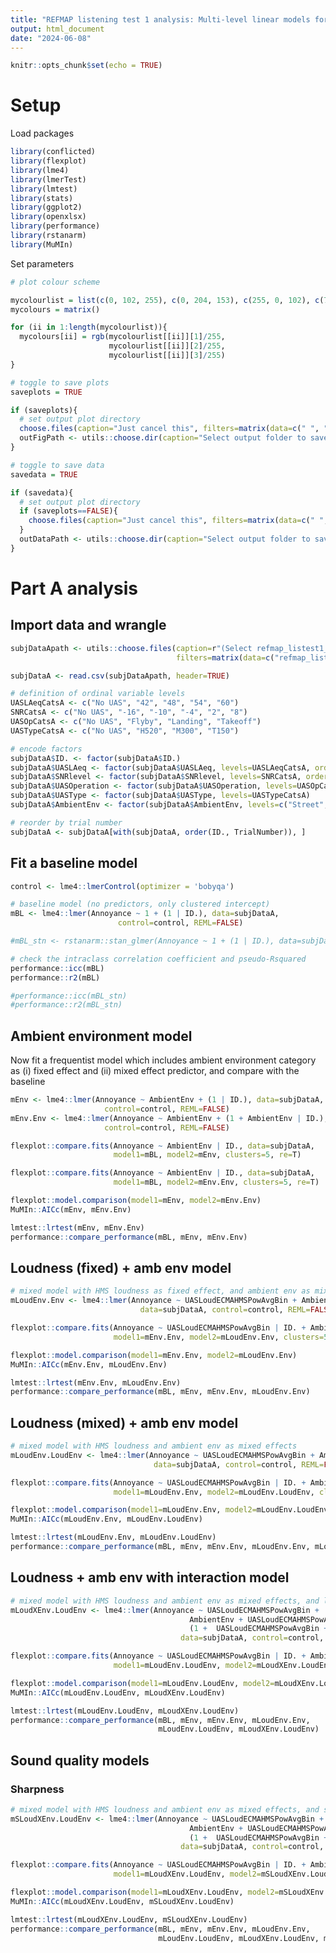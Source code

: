 ---
title: "REFMAP listening test 1 analysis: Multi-level linear models for annoyance"
output: html_document
date: "2024-06-08"
---

```{r setup, include=FALSE}
knitr::opts_chunk$set(echo = TRUE)
```

# Setup

Load packages

```{r}
library(conflicted)
library(flexplot)
library(lme4)
library(lmerTest)
library(lmtest)
library(stats)
library(ggplot2)
library(openxlsx)
library(performance)
library(rstanarm)
library(MuMIn)
```

Set parameters

```{r}

# plot colour scheme

mycolourlist = list(c(0, 102, 255), c(0, 204, 153), c(255, 0, 102), c(74, 111, 152), c(251, 164, 49), c(204, 153, 255), c(90, 192, 255), c(80, 245, 233), c(255, 90, 192), c(164, 201, 242), c(255, 254, 139), c(255, 243, 255))
mycolours = matrix()

for (ii in 1:length(mycolourlist)){
  mycolours[ii] = rgb(mycolourlist[[ii]][1]/255,
                      mycolourlist[[ii]][2]/255,
                      mycolourlist[[ii]][3]/255)
}

# toggle to save plots
saveplots = TRUE

if (saveplots){
  # set output plot directory
  choose.files(caption="Just cancel this", filters=matrix(data=c(" ", " "), ncol=2))  # workaround for bug in RTerm choose.dir
  outFigPath <- utils::choose.dir(caption="Select output folder to save plots")
}

# toggle to save data
savedata = TRUE

if (savedata){
  # set output plot directory
  if (saveplots==FALSE){
    choose.files(caption="Just cancel this", filters=matrix(data=c(" ", " "), ncol=2))  # workaround for bug in RTerm choose.dir
  }
  outDataPath <- utils::choose.dir(caption="Select output folder to save data")
}


```

# Part A analysis

## Import data and wrangle

```{r}

subjDataApath <- utils::choose.files(caption=r"(Select refmap_listest1_testdataA_BySubj.csv from 03 Experiment\Experiment 1\Analysis\PostProcess)",
                                     filters=matrix(data=c("refmap_listest1_testdataA_BySubj.csv", "refmap_listest1_testdataA_BySubj.csv"), ncol=2))

subjDataA <- read.csv(subjDataApath, header=TRUE)

```

```{r}
# definition of ordinal variable levels
UASLAeqCatsA <- c("No UAS", "42", "48", "54", "60")
SNRCatsA <- c("No UAS", "-16", "-10", "-4", "2", "8")
UASOpCatsA <- c("No UAS", "Flyby", "Landing", "Takeoff")
UASTypeCatsA <- c("No UAS", "H520", "M300", "T150")

# encode factors
subjDataA$ID. <- factor(subjDataA$ID.)
subjDataA$UASLAeq <- factor(subjDataA$UASLAeq, levels=UASLAeqCatsA, order=TRUE)
subjDataA$SNRlevel <- factor(subjDataA$SNRlevel, levels=SNRCatsA, order=TRUE)
subjDataA$UASOperation <- factor(subjDataA$UASOperation, levels=UASOpCatsA)
subjDataA$UASType <- factor(subjDataA$UASType, levels=UASTypeCatsA)
subjDataA$AmbientEnv <- factor(subjDataA$AmbientEnv, levels=c("Street", "Park"))

# reorder by trial number
subjDataA <- subjDataA[with(subjDataA, order(ID., TrialNumber)), ]

```


## Fit a baseline model

```{r}
control <- lme4::lmerControl(optimizer = 'bobyqa')

# baseline model (no predictors, only clustered intercept)
mBL <- lme4::lmer(Annoyance ~ 1 + (1 | ID.), data=subjDataA,
                        control=control, REML=FALSE)

#mBL_stn <- rstanarm::stan_glmer(Annoyance ~ 1 + (1 | ID.), data=subjDataA, cores=12, iter=4000, seed=2134)

# check the intraclass correlation coefficient and pseudo-Rsquared
performance::icc(mBL)
performance::r2(mBL)

#performance::icc(mBL_stn)
#performance::r2(mBL_stn)

```
## Ambient environment model

Now fit a frequentist model which includes ambient environment category as (i) fixed effect and (ii) mixed effect predictor, and compare with the baseline

```{r, fig.width=8,fig.height=5}
mEnv <- lme4::lmer(Annoyance ~ AmbientEnv + (1 | ID.), data=subjDataA,
                     control=control, REML=FALSE)
mEnv.Env <- lme4::lmer(Annoyance ~ AmbientEnv + (1 + AmbientEnv | ID.), data=subjDataA,
                     control=control, REML=FALSE)

flexplot::compare.fits(Annoyance ~ AmbientEnv | ID., data=subjDataA,
                       model1=mBL, model2=mEnv, clusters=5, re=T)

flexplot::compare.fits(Annoyance ~ AmbientEnv | ID., data=subjDataA,
                       model1=mBL, model2=mEnv.Env, clusters=5, re=T)

flexplot::model.comparison(model1=mEnv, model2=mEnv.Env)
MuMIn::AICc(mEnv, mEnv.Env)

lmtest::lrtest(mEnv, mEnv.Env)
performance::compare_performance(mBL, mEnv, mEnv.Env)

```
## Loudness (fixed) + amb env model
```{r}

# mixed model with HMS loudness as fixed effect, and ambient env as mixed effect
mLoudEnv.Env <- lme4::lmer(Annoyance ~ UASLoudECMAHMSPowAvgBin + AmbientEnv + (1 + AmbientEnv | ID.),
                             data=subjDataA, control=control, REML=FALSE)

flexplot::compare.fits(Annoyance ~ UASLoudECMAHMSPowAvgBin | ID. + AmbientEnv, data=subjDataA,
                       model1=mEnv.Env, model2=mLoudEnv.Env, clusters=5, re=T)

flexplot::model.comparison(model1=mEnv.Env, model2=mLoudEnv.Env)
MuMIn::AICc(mEnv.Env, mLoudEnv.Env)

lmtest::lrtest(mEnv.Env, mLoudEnv.Env)
performance::compare_performance(mBL, mEnv, mEnv.Env, mLoudEnv.Env)
```
## Loudness (mixed) + amb env model

```{r}

# mixed model with HMS loudness and ambient env as mixed effects
mLoudEnv.LoudEnv <- lme4::lmer(Annoyance ~ UASLoudECMAHMSPowAvgBin + AmbientEnv + (1 + AmbientEnv + UASLoudECMAHMSPowAvgBin | ID.),
                                data=subjDataA, control=control, REML=FALSE)

flexplot::compare.fits(Annoyance ~ UASLoudECMAHMSPowAvgBin | ID. + AmbientEnv, data=subjDataA,
                       model1=mLoudEnv.Env, model2=mLoudEnv.LoudEnv, clusters=5, re=T)

flexplot::model.comparison(model1=mLoudEnv.Env, model2=mLoudEnv.LoudEnv)
MuMIn::AICc(mLoudEnv.Env, mLoudEnv.LoudEnv)

lmtest::lrtest(mLoudEnv.Env, mLoudEnv.LoudEnv)
performance::compare_performance(mBL, mEnv, mEnv.Env, mLoudEnv.Env, mLoudEnv.LoudEnv)

```

## Loudness + amb env with interaction model

```{r}

# mixed model with HMS loudness and ambient env as mixed effects, and loudness*ambient as fixed effect
mLoudXEnv.LoudEnv <- lme4::lmer(Annoyance ~ UASLoudECMAHMSPowAvgBin +
                                        AmbientEnv + UASLoudECMAHMSPowAvgBin:AmbientEnv +
                                        (1 +  UASLoudECMAHMSPowAvgBin + AmbientEnv | ID.),
                                      data=subjDataA, control=control, REML=FALSE)

flexplot::compare.fits(Annoyance ~ UASLoudECMAHMSPowAvgBin | ID. + AmbientEnv, data=subjDataA,
                       model1=mLoudEnv.LoudEnv, model2=mLoudXEnv.LoudEnv, clusters=5, re=T)

flexplot::model.comparison(model1=mLoudEnv.LoudEnv, model2=mLoudXEnv.LoudEnv)
MuMIn::AICc(mLoudEnv.LoudEnv, mLoudXEnv.LoudEnv)

lmtest::lrtest(mLoudEnv.LoudEnv, mLoudXEnv.LoudEnv)
performance::compare_performance(mBL, mEnv, mEnv.Env, mLoudEnv.Env,
                                 mLoudEnv.LoudEnv, mLoudXEnv.LoudEnv)


```
## Sound quality models

### Sharpness

```{r}

# mixed model with HMS loudness and ambient env as mixed effects, and sharpness + loudness*ambient as fixed effect
mSLoudXEnv.LoudEnv <- lme4::lmer(Annoyance ~ UASLoudECMAHMSPowAvgBin + UASSharpAuresISO305ExMaxLR +
                                        AmbientEnv + UASLoudECMAHMSPowAvgBin:AmbientEnv +
                                        (1 +  UASLoudECMAHMSPowAvgBin + AmbientEnv | ID.),
                                      data=subjDataA, control=control, REML=FALSE)

flexplot::compare.fits(Annoyance ~ UASLoudECMAHMSPowAvgBin | ID. + AmbientEnv, data=subjDataA,
                       model1=mLoudXEnv.LoudEnv, model2=mSLoudXEnv.LoudEnv, clusters=5, re=T)

flexplot::model.comparison(model1=mLoudXEnv.LoudEnv, model2=mSLoudXEnv.LoudEnv)
MuMIn::AICc(mLoudXEnv.LoudEnv, mSLoudXEnv.LoudEnv)

lmtest::lrtest(mLoudXEnv.LoudEnv, mSLoudXEnv.LoudEnv)
performance::compare_performance(mBL, mEnv, mEnv.Env, mLoudEnv.Env,
                                 mLoudEnv.LoudEnv, mLoudXEnv.LoudEnv, mSLoudXEnv.LoudEnv)



```